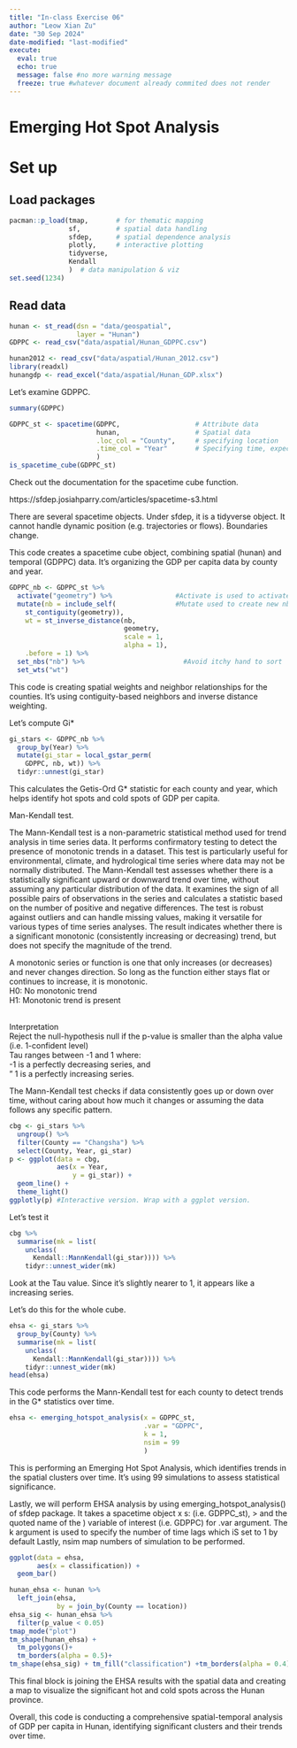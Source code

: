 ```yaml
---
title: "In-class Exercise 06"
author: "Leow Xian Zu"
date: "30 Sep 2024"
date-modified: "last-modified"
execute:
  eval: true
  echo: true 
  message: false #no more warning message
  freeze: true #whatever document already commited does not render
---
```


# Emerging Hot Spot Analysis

# Set up

## Load packages

```r
pacman::p_load(tmap,       # for thematic mapping
               sf,         # spatial data handling
               sfdep,      # spatial dependence analysis
               plotly,     # interactive plotting
               tidyverse,
               Kendall
               )  # data manipulation & viz
set.seed(1234)
```

## Read data

```r
hunan <- st_read(dsn = "data/geospatial", 
                 layer = "Hunan")
GDPPC <- read_csv("data/aspatial/Hunan_GDPPC.csv")

hunan2012 <- read_csv("data/aspatial/Hunan_2012.csv")
library(readxl)
hunangdp <- read_excel("data/aspatial/Hunan_GDP.xlsx")

```

Let's examine GDPPC.

```r
summary(GDPPC)
```

```r
GDPPC_st <- spacetime(GDPPC,                   # Attribute data
                      hunan,                   # Spatial data
                      .loc_col = "County",     # specifying location
                      .time_col = "Year"       # Specifying time, expecting integer
                      )
is_spacetime_cube(GDPPC_st)
```

Check out the documentation for the spacetime cube function.

https://sfdep.josiahparry.com/articles/spacetime-s3.html

There are several spacetime objects. Under sfdep, it is a tidyverse object. It cannot handle dynamic position (e.g. trajectories or flows). Boundaries change.

This code creates a spacetime cube object, combining spatial (hunan) and temporal (GDPPC) data. It's organizing the GDP per capita data by county and year.

```r
GDPPC_nb <- GDPPC_st %>%
  activate("geometry") %>%                #Activate is used to activate the geometry context
  mutate(nb = include_self(               #Mutate used to create new nb and wt
    st_contiguity(geometry)),
    wt = st_inverse_distance(nb,
                             geometry,
                             scale = 1,
                             alpha = 1),
    .before = 1) %>%
  set_nbs("nb") %>%                         #Avoid itchy hand to sort
  set_wts("wt")                             
```

This code is creating spatial weights and neighbor relationships for the counties. It's using contiguity-based neighbors and inverse distance weighting.

Let's compute Gi\*

```r
gi_stars <- GDPPC_nb %>%
  group_by(Year) %>%
  mutate(gi_star = local_gstar_perm(
    GDPPC, nb, wt)) %>%
  tidyr::unnest(gi_star)
```

This calculates the Getis-Ord G\* statistic for each county and year, which helps identify hot spots and cold spots of GDP per capita.

Man-Kendall test.

The Mann-Kendall test is a non-parametric statistical method used for trend analysis in time series data. It performs confirmatory testing to detect the presence of monotonic trends in a dataset. This test is particularly useful for environmental, climate, and hydrological time series where data may not be normally distributed. The Mann-Kendall test assesses whether there is a statistically significant upward or downward trend over time, without assuming any particular distribution of the data. It examines the sign of all possible pairs of observations in the series and calculates a statistic based on the number of positive and negative differences. The test is robust against outliers and can handle missing values, making it versatile for various types of time series analyses. The result indicates whether there is a significant monotonic (consistently increasing or decreasing) trend, but does not specify the magnitude of the trend.

A monotonic series or function is one that only increases (or decreases) and never changes direction. So long as the function either stays flat or continues to increase, it is monotonic.\
H0: No monotonic trend\
H1: Monotonic trend is present

\
Interpretation\
Reject the null-hypothesis null if the p-value is smaller than the alpha value (i.e. 1-confident level)\
Tau ranges between -1 and 1 where:\
-1 is a perfectly decreasing series, and\
" 1 is a perfectly increasing series.

The Mann-Kendall test checks if data consistently goes up or down over time, without caring about how much it changes or assuming the data follows any specific pattern.

```r
cbg <- gi_stars %>%
  ungroup() %>%
  filter(County == "Changsha") %>%
  select(County, Year, gi_star)
p <- ggplot(data = cbg,
            aes(x = Year,
                y = gi_star)) +
  geom_line() + 
  theme_light()
ggplotly(p) #Interactive version. Wrap with a ggplot version.
```

Let's test it

```r
cbg %>%
  summarise(mk = list(
    unclass(
      Kendall::MannKendall(gi_star)))) %>%
    tidyr::unnest_wider(mk)
```

Look at the Tau value. Since it's slightly nearer to 1, it appears like a increasing series.

Let's do this for the whole cube.

```r
ehsa <- gi_stars %>%
  group_by(County) %>%
  summarise(mk = list(
    unclass(
      Kendall::MannKendall(gi_star)))) %>%
    tidyr::unnest_wider(mk)
head(ehsa)
```

This code performs the Mann-Kendall test for each county to detect trends in the G\* statistics over time.

```r
ehsa <- emerging_hotspot_analysis(x = GDPPC_st,
                                  .var = "GDPPC",
                                  k = 1,
                                  nsim = 99
                                  )
```

This is performing an Emerging Hot Spot Analysis, which identifies trends in the spatial clusters over time. It's using 99 simulations to assess statistical significance.

Lastly, we will perform EHSA analysis by using emerging_hotspot_analysis() of sfdep package. It takes a spacetime object x s: (i.e. GDPPC_st), \> and the quoted name of the ) variable of interest (i.e. GDPPC) for .var argument. The k argument is used to specify the number of time lags which iS set to 1 by default Lastly, nsim map numbers of simulation to be performed.

```r
ggplot(data = ehsa,
       aes(x = classification)) +
  geom_bar()
```

```r
hunan_ehsa <- hunan %>%
  left_join(ehsa,
            by = join_by(County == location))
ehsa_sig <- hunan_ehsa %>%
  filter(p_value < 0.05)
tmap_mode("plot")
tm_shape(hunan_ehsa) +
  tm_polygons()+
  tm_borders(alpha = 0.5)+
tm_shape(ehsa_sig) + tm_fill("classification") +tm_borders(alpha = 0.4)
```

This final block is joining the EHSA results with the spatial data and creating a map to visualize the significant hot and cold spots across the Hunan province.

Overall, this code is conducting a comprehensive spatial-temporal analysis of GDP per capita in Hunan, identifying significant clusters and their trends over time.

